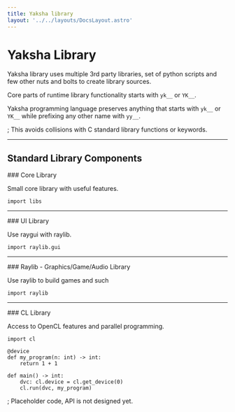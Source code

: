 ```yaml
---
title: Yaksha library
layout: '../../layouts/DocsLayout.astro'
---
```



# Yaksha Library

Yaksha library uses multiple 3rd party libraries, set of python scripts and few other nuts and bolts to create library sources. 

Core parts of runtime library functionality starts with `yk__` or `YK__`.

Yaksha programming language preserves anything that starts with `yk__` or `YK__` while prefixing any other name with `yy__`. 

; This avoids collisions with C standard library functions or keywords.

---

## Standard Library Components

<Status status="in-progress">
### Core Library
</Status>

Small core library with useful features.

```yaksha
import libs
```

---

<Status status="in-progress">
### UI Library
</Status>

Use raygui with raylib.

```yaksha
import raylib.gui
```

---

<Status status="in-progress">
### Raylib - Graphics/Game/Audio Library
</Status>

Use raylib to build games and such

```yaksha
import raylib
```

---

<Status status="not-started">
### CL Library
</Status>

Access to OpenCL features and parallel programming.

```yaksha
import cl

@device
def my_program(n: int) -> int:
    return 1 + 1
    
def main() -> int:
    dvc: cl.device = cl.get_device(0)
    cl.run(dvc, my_program)
```

; Placeholder code, API is not designed yet.
